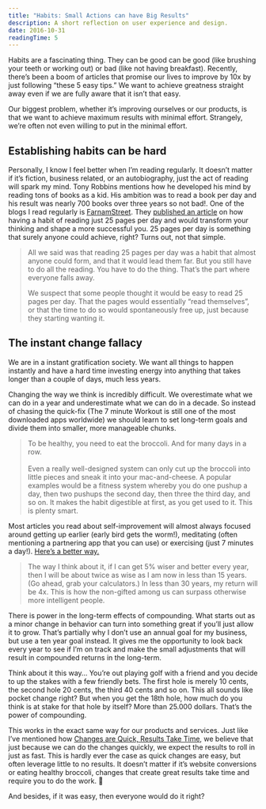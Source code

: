 ```yaml
---
title: "Habits: Small Actions can have Big Results"
description: A short reflection on user experience and design.
date: 2016-10-31
readingTime: 5
---
```


Habits are a fascinating thing. They can be good can be good (like brushing your teeth or working out) or bad (like not having breakfast). Recently, there’s been a boom of articles that promise our lives to improve by 10x by just following “these 5 easy tips.” We want to achieve greatness straight away even if we are fully aware that it isn’t that easy.

Our biggest problem, whether it’s improving ourselves or our products, is that we want to achieve maximum results with minimal effort. Strangely, we’re often not even willing to put in the minimal effort.

## Establishing habits can be hard

Personally, I know I feel better when I’m reading regularly. It doesn’t matter if it’s fiction, business related, or an autobiography, just the act of reading will spark my mind. Tony Robbins mentions how he developed his mind by reading tons of books as a kid. His ambition was to read a book per day and his result was nearly 700 books over three years so not bad!. One of the blogs I read regularly is <a href="https://www.farnamstreetblog.com/" target="_blank">FarnamStreet</a>. They <a href="https://www.farnamstreetblog.com/2015/12/twenty-five-pages-a-day/" target="_blank">published an article</a> on how having a habit of reading just 25 pages per day and would transform your thinking and shape a more successful you. 25 pages per day is something that surely anyone could achieve, right? Turns out, not that simple.

> All we said was that reading 25 pages per day was a habit that almost anyone could form, and that it would lead them far. But you still have to do all the reading. You have to do the thing. That’s the part where everyone falls away.
>
> We suspect that some people thought it would be easy to read 25 pages per day. That the pages would essentially “read themselves”, or that the time to do so would spontaneously free up, just because they starting wanting it.

## The instant change fallacy

We are in a instant gratification society. We want all things to happen instantly and have a hard time investing energy into anything that takes longer than a couple of days, much less years.

Changing the way we think is incredibly difficult. We overestimate what we can do in a year and underestimate what we can do in a decade. So instead of chasing the quick-fix (The 7 minute Workout is still one of the most downloaded apps worldwide) we should learn to set long-term goals and divide them into smaller, more manageable chunks.

> To be healthy, you need to eat the broccoli. And for many days in a row.
<br /><br />Even a really well-designed system can only cut up the broccoli into little pieces and sneak it into your mac-and-cheese. A popular examples would be a fitness system whereby you do one pushup a day, then two pushups the second day, then three the third day, and so on. It makes the habit digestible at first, as you get used to it. This is plenty smart.

Most articles you read about self-improvement will almost always focused around getting up earlier (early bird gets the worm!), meditating (often mentioning a partnering app that you can use) or exercising (just 7 minutes a day!). <a href="https://www.farnamstreetblog.com/2016/03/five-percent-better/" target="_blank">Here’s a better way.</a>

> The way I think about it, if I can get 5% wiser and better every year, then I will be about twice as wise as I am now in less than 15 years. (Go ahead, grab your calculators.) In less than 30 years, my return will be 4x. This is how the non-gifted among us can surpass otherwise more intelligent people.

There is power in the long-term effects of compounding. What starts out as a minor change in behavior can turn into something great if you’ll just allow it to grow. That’s partially why I don’t use an annual goal for my business, but use a ten year goal instead. It gives me the opportunity to look back every year to see if I’m on track and make the small adjustments that will result in compounded returns in the long-term.

Think about it this way&#8230; You’re out playing golf with a friend and you decide to up the stakes with a few friendly bets. The first hole is merely 10 cents, the second hole 20 cents, the third 40 cents and so on. This all sounds like pocket change right? But when you get the 18th hole, how much do you think is at stake for that hole by itself? More than 25.000 dollars. That’s the power of compounding.

This works in the exact same way for our products and services. Just like I’ve mentioned how <a href="/conversion-change-quick-results-take-time/" target="_blank">Changes are Quick, Results Take Time</a>, we believe that just because we can do the changes quickly, we expect the results to roll in just as fast. This is hardly ever the case as quick changes are easy, but often leverage little to no results. It doesn’t matter if it’s website conversions or eating healthy broccoli, changes that create great results take time and require you to do the work. 🙂

And besides, if it was easy, then everyone would do it right?